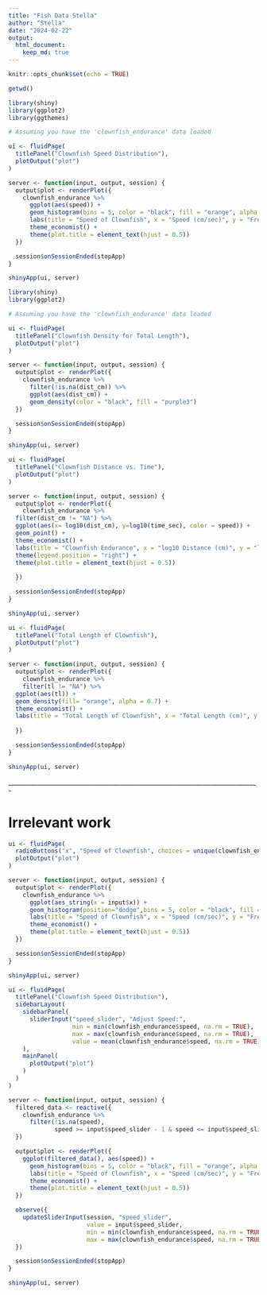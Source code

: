 ```yaml
---
title: "Fish Data Stella"
author: "Stella"
date: "2024-02-22"
output: 
  html_document: 
    keep_md: true
---
```


```r
knitr::opts_chunk$set(echo = TRUE)
```

```r
getwd()
```

```r
library(shiny)
library(ggplot2)
library(ggthemes)

# Assuming you have the 'clownfish_endurance' data loaded

ui <- fluidPage(
  titlePanel("Clownfish Speed Distribution"),
  plotOutput("plot")
)

server <- function(input, output, session) {
  output$plot <- renderPlot({
    clownfish_endurance %>%
      ggplot(aes(speed)) +
      geom_histogram(bins = 5, color = "black", fill = "orange", alpha = 0.8) +
      labs(title = "Speed of Clownfish", x = "Speed (cm/sec)", y = "Frequency") +
      theme_economist() +
      theme(plot.title = element_text(hjust = 0.5))
  })

  session$onSessionEnded(stopApp)
}

shinyApp(ui, server)

```

```r
library(shiny)
library(ggplot2)

# Assuming you have the 'clownfish_endurance' data loaded

ui <- fluidPage(
  titlePanel("Clownfish Density for Total Length"),
  plotOutput("plot")
)

server <- function(input, output, session) {
  output$plot <- renderPlot({
    clownfish_endurance %>%
      filter(!is.na(dist_cm)) %>%
      ggplot(aes(dist_cm)) +
      geom_density(color = "black", fill = "purple3")
  })

  session$onSessionEnded(stopApp)
}

shinyApp(ui, server)

```

```r
ui <- fluidPage(
  titlePanel("Clownfish Distance vs. Time"),
  plotOutput("plot")
)

server <- function(input, output, session) {
  output$plot <- renderPlot({
    clownfish_endurance %>%
  filter(dist_cm != "NA") %>%
  ggplot(aes(x= log10(dist_cm), y=log10(time_sec), color = speed)) +
  geom_point() +
  theme_economist() + 
  labs(title = "Clownfish Endurance", x = "log10 Distance (cm)", y = "log10 Time (sec)", color = "Speed (cm/sec)") + 
  theme(legend.position = "right") + 
  theme(plot.title = element_text(hjust = 0.5))
    
  })

  session$onSessionEnded(stopApp)
}

shinyApp(ui, server)
```

```r
ui <- fluidPage(
  titlePanel("Total Length of Clownfish"),
  plotOutput("plot")
)

server <- function(input, output, session) {
  output$plot <- renderPlot({
    clownfish_endurance %>%
    filter(tl != "NA") %>%
  ggplot(aes(tl)) + 
  geom_density(fill= "orange", alpha = 0.7) + 
  theme_economist() + 
  labs(title = "Total Length of Clownfish", x = "Total Length (cm)", y = "Density") 
    
  })

  session$onSessionEnded(stopApp)
}

shinyApp(ui, server)
```






______________________________________________________________________________-

# Irrelevant work

```r
ui <- fluidPage(
  radioButtons("x", "Speed of Clownfish", choices = unique(clownfish_endurance$speed), selected = "2"),
  plotOutput("plot")
)

server <- function(input, output, session) {
  output$plot <- renderPlot({
    clownfish_endurance %>%
      ggplot(aes_string(x = input$x)) +
      geom_histogram(position="dodge",bins = 5, color = "black", fill = "orange", alpha = 0.8) +
      labs(title = "Speed of Clownfish", x = "Speed (cm/sec)", y = "Frequency") +
      theme_economist() +
      theme(plot.title = element_text(hjust = 0.5))
  })

  session$onSessionEnded(stopApp)
}

shinyApp(ui, server)
```

```r
ui <- fluidPage(
  titlePanel("Clownfish Speed Distribution"),
  sidebarLayout(
    sidebarPanel(
      sliderInput("speed_slider", "Adjust Speed:", 
                  min = min(clownfish_endurance$speed, na.rm = TRUE),
                  max = max(clownfish_endurance$speed, na.rm = TRUE),
                  value = mean(clownfish_endurance$speed, na.rm = TRUE))
    ),
    mainPanel(
      plotOutput("plot")
    )
  )
)

server <- function(input, output, session) {
  filtered_data <- reactive({
    clownfish_endurance %>%
      filter(!is.na(speed),
             speed >= input$speed_slider - 1 & speed <= input$speed_slider + 1)
  })

  output$plot <- renderPlot({
    ggplot(filtered_data(), aes(speed)) +
      geom_histogram(bins = 5, color = "black", fill = "orange", alpha = 0.8) +
      labs(title = "Speed of Clownfish", x = "Speed (cm/sec)", y = "Frequency") +
      theme_economist() +
      theme(plot.title = element_text(hjust = 0.5))
  })

  observe({
    updateSliderInput(session, "speed_slider", 
                      value = input$speed_slider, 
                      min = min(clownfish_endurance$speed, na.rm = TRUE), 
                      max = max(clownfish_endurance$speed, na.rm = TRUE))
  })

  session$onSessionEnded(stopApp)
}

shinyApp(ui, server)

```


